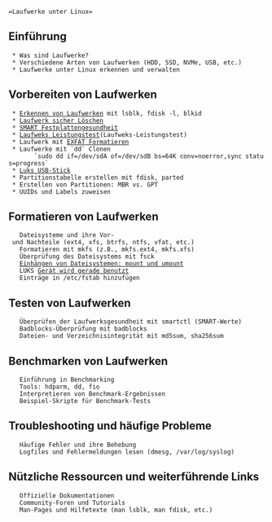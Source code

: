  =Laufwerke unter Linux=

== Einführung ==
  * Was sind Laufwerke?
  * Verschiedene Arten von Laufwerken (HDD, SSD, NVMe, USB, etc.)
  * Laufwerke unter Linux erkennen und verwalten

== Vorbereiten von Laufwerken ==
  * [[Erkennen von Laufwerken]] mit lsblk, fdisk -l, blkid
  * [[Laufwerk sicher Löschen]]
  * [[SMART Festplattengesundheit]]
  * [[Laufweks Leistungstest]](Laufweks-Leistungstest)
  * Laufwerk mit [[EXFAT Formatieren]]
  * Laufwerke mit `dd` Clonen
		`sudo dd if=/dev/sdA of=/dev/sdB bs=64K conv=noerror,sync status=progress`
  * [[Luks USB-Stick]]
  * Partitionstabelle erstellen mit fdisk, parted
  * Erstellen von Partitionen: MBR vs. GPT
  * UUIDs und Labels zuweisen

== Formatieren von Laufwerken ==
	Dateisysteme und ihre Vor- und Nachteile (ext4, xfs, btrfs, ntfs, vfat, etc.)
	Formatieren mit mkfs (z.B., mkfs.ext4, mkfs.xfs)
	Überprüfung des Dateisystems mit fsck
	[[Einhängen von Dateisystemen: mount und umount]]
	LUKS [[Gerät wird gerade benutzt]]
	Einträge in /etc/fstab hinzufügen

== Testen von Laufwerken ==
	Überprüfen der Laufwerksgesundheit mit smartctl (SMART-Werte)
	Badblocks-Überprüfung mit badblocks
	Dateien- und Verzeichnisintegrität mit md5sum, sha256sum

== Benchmarken von Laufwerken ==
	Einführung in Benchmarking
	Tools: hdparm, dd, fio
	Interpretieren von Benchmark-Ergebnissen
	Beispiel-Skripte für Benchmark-Tests

== Troubleshooting und häufige Probleme ==
	Häufige Fehler und ihre Behebung
	Logfiles und Fehlermeldungen lesen (dmesg, /var/log/syslog)

== Nützliche Ressourcen und weiterführende Links ==
	Offizielle Dokumentationen
	Community-Foren und Tutorials
	Man-Pages und Hilfetexte (man lsblk, man fdisk, etc.)
